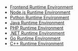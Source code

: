 - [Frontend Runtime Environment](/sdk/engine/deploy/webapp)
- [Node.js Runtime Environment](/sdk/engine/deploy/nodejs)
- [Python Runtime Environment](/sdk/engine/deploy/python)
- [Java Runtime Environment](/sdk/engine/deploy/java)
- [PHP Runtime Environment](/sdk/engine/deploy/php)
- [.NET Runtime Environment](/sdk/engine/deploy/dotnet)
- [Go Runtime Environment](/sdk/engine/deploy/go)
- [C++ Runtime Environment](/sdk/engine/deploy/cpp)
